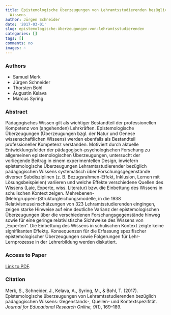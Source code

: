 ```yaml
---
title: Epistemologische Überzeugungen von Lehramtsstudierenden bezüglich pädagogischen
  Wissens
author: Jürgen Schneider
date: '2017-03-01'
slug: epistemologische-überzeugungen-von-lehramtsstudierenden
categories: []
tags: []
comments: no
images: ~
---
```


### Authors

* Samuel Merk
* Jürgen Schneider
* Thorsten Bohl
* Augustin Kelava
* Marcus Syring

### Abstract

Pädagogisches Wissen gilt als wichtiger Bestandteil der professionellen Kompetenz von (angehenden) Lehrkräften. Epistemologische Überzeugungen (Überzeugungen bzgl. der Natur und Genese wissenschaftlichen Wissens) werden ebenfalls als Bestandteil professioneller Kompetenz verstanden. Motiviert durch aktuelle Entwicklungsfelder der pädagogisch-psychologischen Forschung zu allgemeinen epistemologischen Überzeugungen, untersucht der vorliegende Beitrag in einem experimentellen Design, inwiefern epistemologische Überzeugungen Lehramtsstudierender bezüglich pädagogischen Wissens systematisch über Forschungsgegenstände diverser Subdisziplinen (z. B. Bezugsrahmen-Effekt, Inklusion, Lernen mit Lösungsbeispielen) variieren und welche Effekte verschiedene Quellen des Wissens (Laie, Experte, wiss. Literatur) bzw. die Einbettung des Wissens in schulischen Kontext zeigen. Mehrebenen-(Mehrgruppen-)Strukturgleichungsmodelle, in die 1938 Relativismuseinschätzungen von 323 Lehramtsstudierenden eingingen, zeigen starke Hinweise auf eine deutliche Varianz der epistemologischen Überzeugungen über die verschiedenen Forschungsgegenstände hinweg sowie für eine geringe relativistische Sichtweise des Wissens von „Experten“. Die Einbettung des Wissens in schulischen Kontext zeigte keine signifikanten Effekte. Konsequenzen für die Erfassung spezifischer epistemologischer Überzeugungen sowie Folgerungen für Lehr-Lernprozesse in der Lehrerbildung werden diskutiert.

### Access to Paper

[Link to PDF](https://www.waxmann.com/artikelART102895).


### Citation

Merk, S., Schneider, J., Kelava, A., Syring, M., & Bohl, T. (2017). Epistemologische überzeugungen von Lehramtsstudierenden bezüglich pädagogischen Wissens: Gegenstands-, Quellen- und Kontextspezifität. _Journal for Educational Research Online, 9_(1), 169–189.

